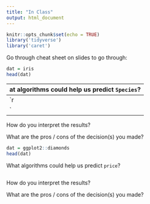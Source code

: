 ```yaml
---
title: "In Class"
output: html_document
---
```


```r
knitr::opts_chunk$set(echo = TRUE)
library('tidyverse')
library('caret')
```


Go through cheat sheet on slides to go through:
```r
dat = iris
head(dat)
```

What algorithms could help us predict `Species`?
  - 
```r

```




How do you interpret the results?



What are the pros / cons of the decision(s) you made?



```r
dat = ggplot2::diamonds
head(dat)
```

What algorithms could help us predict `price`?
```r

```




How do you interpret the results?



What are the pros / cons of the decision(s) you made?

